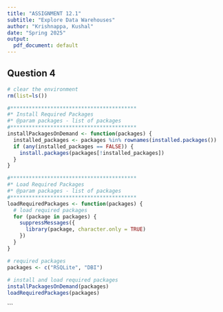 ```yaml
---
title: "ASSIGNMENT 12.1"
subtitle: "Explore Data Warehouses"
author: "Krishnappa, Kushal"
date: "Spring 2025"
output:
  pdf_document: default
---
```


## Question 4
```r
# clear the environment
rm(list=ls())

#*****************************************
#* Install Required Packages
#* @param packages - list of packages
#*****************************************
installPackagesOnDemand <- function(packages) {
  installed_packages <- packages %in% rownames(installed.packages())
  if (any(installed_packages == FALSE)) {
    install.packages(packages[!installed_packages])
  }
}

#*****************************************
#* Load Required Packages
#* @param packages - list of packages
#*****************************************
loadRequiredPackages <- function(packages) {
  # load required packages
  for (package in packages) {
    suppressMessages({
      library(package, character.only = TRUE)
    })
  }
}

# required packages
packages <- c("RSQLite", "DBI")
  
# install and load required packages
installPackagesOnDemand(packages)
loadRequiredPackages(packages)
```

```

